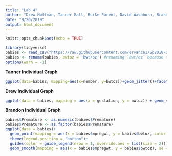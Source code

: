 ---
title: "Lab 4"
author: "Drew Hoffman, Tanner Ball, Burke Parent, David Washburn, Brandon Nelsen"
date: "9/20/2019"
output: html_document
---

```{r setup, include=FALSE}
knitr::opts_chunk$set(echo = TRUE)
```

```{r include = FALSE}
library(tidyverse)
babies <- read_csv("https://raw.githubusercontent.com/ervance1/Sp2018-Data-Science-repo/master/babies2a.dat")
babies <- rename(babies, bwtoz = 'bwt/oz') #renaming `bwt/oz` because the "/" sign requires special care
options(warn = -1)
```

**Tanner Individual Graph**
```{r}
ggplot(data=babies, mapping=aes(x=number, y=bwtoz))+geom_jitter()+facet_wrap(~ Premature)
```

**Drew Individual Graph**

```{r}
ggplot(data = babies, mapping = aes(x = gestation, y = bwtoz)) + geom_smooth(se = FALSE) + facet_wrap(~smoke)
```

**Brandon Individual Graph**
```{r}
babies$Premature <- as.numeric(babies$Premature)
babies$Premature <- as.factor(babies$Premature)
ggplot(data = babies)+
  geom_point(mapping = aes(x = babies$mpregwt, y = babies$bwtoz, color = babies$Premature))+
  theme(legend.position = "bottom")+
  guides(color = guide_legend(nrow = 1, override.aes = list(size = 2)))+
  geom_smooth(mapping = aes(x = babies$mpregwt, y = babies$bwtoz), se = FALSE, method = 'lm', color = "black")
```

